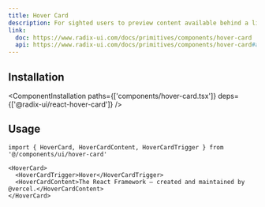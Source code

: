 ```yaml
---
title: Hover Card
description: For sighted users to preview content available behind a link.
link:
  doc: https://www.radix-ui.com/docs/primitives/components/hover-card
  api: https://www.radix-ui.com/docs/primitives/components/hover-card#api-reference
---
```


<ComponentPreview name='hover-card/hover-card' />

## Installation

<ComponentInstallation
  paths={['components/hover-card.tsx']}
  deps={['@radix-ui/react-hover-card']}
/>

## Usage

```tsx
import { HoverCard, HoverCardContent, HoverCardTrigger } from '@/components/ui/hover-card'
```

```tsx
<HoverCard>
  <HoverCardTrigger>Hover</HoverCardTrigger>
  <HoverCardContent>The React Framework – created and maintained by @vercel.</HoverCardContent>
</HoverCard>
```
